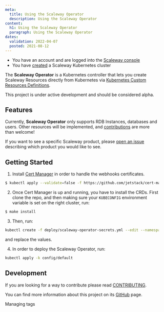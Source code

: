 ```yaml
---
meta:
  title: Using the Scaleway Operator
  description: Using the Scaleway Operator
content:
  h1: Using the Scaleway Operator
  paragraph: Using the Scaleway Operator
dates:
  validation: 2022-04-07
  posted: 2021-08-12
---
```


<Message type="requirement">

  - You have an account and are logged into the [Scaleway console](https://console.scaleway.com)
  - You have [created](/compute/kubernetes/how-to/create-cluster/) a Scaleway Kubernetes cluster
  
</Message>


The **Scaleway Operator** is a Kubernetes controller that lets you create Scaleway Resources directly from Kubernetes via [Kubernetes Custom Resources Definitions](https://kubernetes.io/docs/concepts/extend-kubernetes/api-extension/custom-resources/).

<Message type="important">

This project is under active development and should be considered alpha.

</Message>

## Features

Currently, **Scaleway Operator** only supports RDB Instances, databases and users. Other resources will be implemented, and [contributions](https://github.com/scaleway/scaleway-operator/blob/main/CONTRIBUTING.md) are more than welcome!

If you want to see a specific Scaleway product, please [open an issue](https://github.com/scaleway/scaleway-operator/issues/new) describing which product you would like to see.

## Getting Started

1. Install [Cert Manager](https://cert-manager.io/docs/installation/kubernetes/) in order to handle the webhooks certificates.

  ```bash
  $ kubectl apply --validate=false -f https://github.com/jetstack/cert-manager/releases/download/v1.7.1/cert-manager.yaml
  ```

2. Once Cert Manager is up and running, you have to install the CRDs. First clone the repo, and then making sure your `KUBECONFIG` environment variable is set on the right cluster, run:

  ```bash
  $ make install
  ```

3. Then, run:

  ```bash
  kubectl create -f deploy/scaleway-operator-secrets.yml --edit --namespace=scaleway-operator-system
  ```

  and replace the values.

4. In order to deploy the Scaleway Operator, run:

  ```bash
  kubectl apply -k config/default
  ```

## Development

If you are looking for a way to contribute please read [CONTRIBUTING](https://github.com/scaleway/scaleway-operator/blob/main/CONTRIBUTING.md).

You can find more information about this project on its [GitHub](https://github.com/scaleway/scaleway-operator) page.

<Navigation title="See Also">
  <PreviousButton to="/compute/kubernetes/api-cli/managing-tags/">Managing tags</PreviousButton>
</Navigation>
